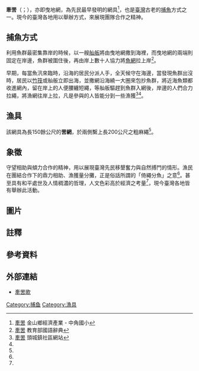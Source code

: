 {{multiple image
 | align     = right
 | width    = 250
 | direction = vertical
 | image1    = 將牽罟網往岸上拉 牽罟.jpg
 | alt1      = 
 | caption1  = <center> 牽罟網</center>
}}
'''牽罟'''（{{lang-nan-tw|khan-koo}}；{{lang-en|Taiwanese Beach Seine}}），亦即曳地網，為先民最早發明的網具<ref name="中角國小">[http://163.20.70.94/JJPS%20Economic/hand-fish.htm 牽罟] {{Wayback|url=http://163.20.70.94/JJPS%20Economic/hand-fish.htm |date=20050420064601 }} 金山鄉經濟產業 - 中角國小</ref>，也是[[臺灣|臺灣]]古老的[[捕魚|捕魚]]方式之一。現今的臺灣各地用以舉辦方式，來展現團隊合作之精神。

==捕魚方式==
利用魚群最密集靠岸的時候，以一艘[[舢舨|舢舨]]將由曳地網撒到海裡，而曳地網的兩端則固定在岸邊，魚群被圍住後，再由岸上數十人協力將[[魚網|魚網]]拉上岸<ref name="教育部國語辭典">[http://140.111.34.46/cgi-bin/dict/GetContent.cgi?Database=dict&DocNum=91614&GraphicWord=yes&QueryString=%E7%89%BD%E7%BD%9F 牽罟] {{webarchive|url=https://web.archive.org/web/20050501001532/http://140.111.34.46/cgi-bin/dict/GetContent.cgi?Database=dict |date=2005-05-01 }} 教育部國語辭典 </ref>。

早期，每當魚汛來臨時，沿海的居民分派人手，全天候守在海邊，當發現魚群出沒時，居民以[[竹筏|竹筏]]或舢舨立即出海，並撒網沿海繞一大圈來包抄魚群，將近海魚類都收進網內，留在岸上的人便腰纏短繩，等舢舨驅趕到魚群入網後，岸邊的人們合力拉繩，將漁網往岸上拉，凡是參與的人皆能分到一些漁獲<ref name="頭城鎮社區網站">[http://toucheng.tacocity.com.tw/pages/oxx002.htm 牽罟] {{Wayback|url=http://toucheng.tacocity.com.tw/pages/oxx002.htm |date=20050310060541 }} 頭城鎮社區網站</ref><ref name="中角國小"/>。

==漁具==
該網具為長150餘公尺的'''罟網'''{{notetag|為'''漁網'''之意，用來捕捉魚類之網狀漁具。}}，於兩側繫上長200公尺之粗麻繩<ref name="頭城鎮社區網站"/>。

==象徵==
守望相助與傾力合作的精神，用以展現臺灣先民移墾奮力與自然搏鬥的情形。漁民在團結合作下的鼎力相助、漁獲量分攤，正是俗話所謂的「倚繩分魚」之意<ref name="頭城鎮社區網站"/>。甚至具有和平處世及人情稠濃的哲理，人文色彩高於經濟之考量<ref name="中角國小"/>，現今臺灣各地皆有舉辦此活動。

==圖片==
{{multiple image
 | align = left
 | direction = horizontal
 | header            = 牽罟流程示意圖
 | header_align      = center
 | image1    = 由一艘船將由曳地網撒到海裡 牽罟.jpg
 | width1    = 220
 | alt1      = 
 | caption1  = <center>一、由一艘船將由曳地網撒到海裡</center>
 | image2    = 小船發現魚群出沒立即通知岸上人們 牽罟.jpg
 | width2    = 220
 | alt2      = 
 | caption2  = <center>二、小船發現魚群出沒立即通知岸上人們</center>
 | image3    = 人們合力拉繩 牽罟.jpg
 | width3    = 220
 | alt3      = 
 | caption3  = <center>三、人們合力拉繩</center>
 | image4    = 將牽罟網往岸上拉 牽罟.jpg
 | width4    = 220
 | alt4      = 
 | caption4  = <center>四、將牽罟網往岸上拉</center>
}}

{{clear}}

==註釋 ==
<!-- 請使用 {{notetag| }}標註 -->
<div class="references-2column">
{{notefoot}}
</div>

==參考資料==
{{Reflist}}

==外部連結==
{{Commons category|Beach seining in Taiwan|牽罟（Khan-Koo）}}
*[http://library.taiwanschoolnet.org/cyberfair2005/gue0827/diary36/diary.html 牽罟歌] {{Wayback|url=http://library.taiwanschoolnet.org/cyberfair2005/gue0827/diary36/diary.html |date=20160305100906 }}

[[Category:捕鱼|Category:捕鱼]]
[[Category:漁具|Category:漁具]]